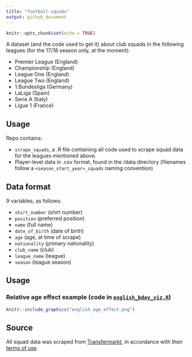 ```yaml
---
title: "football-squads"
output: github_document
---
```


```r
knitr::opts_chunk$set(echo = TRUE)
```

A dataset (and the code used to get it) about club squads in the following leagues (for the 17/18 season only, at the moment):

- Premier League (England)
- Championship (England)
- League One (England)
- League Two (England)
- 1.Bundesliga (Germany)
- LaLiga (Spain)
- Serie A (Italy)
- Ligue 1 (France)

## Usage

Repo contains:

- `scrape_squads`, a .R file containing all code used to scrape squad data for the leagues mentioned above.
- Player-level data in .csv format, found in the /data directory (filenames follow a `<season_start_year>_squads` naming convention) 

## Data format

9 variables, as follows:

- `shirt_number` (shirt number)
- `position` (preferred position)
- `name` (full name)
- `date_of_birth` (date of birth)
- `age` (age, at time of scrape)
- `nationality` (primary nationality)
- `club_name` (club)
- `league_name` (league)
- `season` (league season)

## Usage

### Relative age effect example (code in [`english_bday_viz.R`](https://github.com/ewenme/football-squads/blob/master/english_bday_viz.R))

```r
knitr::include_graphics("english_age_effect.png")
```


## Source

All squad data was scraped from [Transfermarkt](https://www.transfermarkt.co.uk/), in accordance with their [terms of use](https://www.transfermarkt.co.uk/intern/anb).

